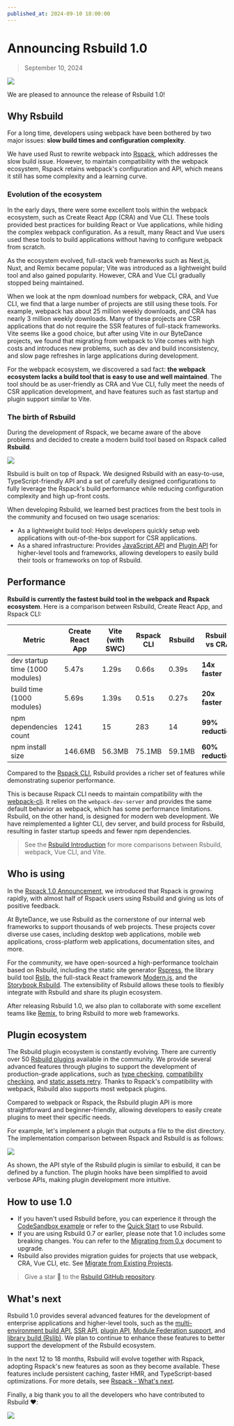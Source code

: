```yaml
---
published_at: 2024-09-10 18:00:00
---
```


# Announcing Rsbuild 1.0

> September 10, 2024

![](https://assets.rspack.dev/rsbuild/assets/rsbuild-1-0-banner.png)

We are pleased to announce the release of Rsbuild 1.0!

## Why Rsbuild

For a long time, developers using webpack have been bothered by two major issues: **slow build times and configuration complexity**.

We have used Rust to rewrite webpack into [Rspack](https://github.com/web-infra-dev/rspack), which addresses the slow build issue. However, to maintain compatibility with the webpack ecosystem, Rspack retains webpack's configuration and API, which means it still has some complexity and a learning curve.

### Evolution of the ecosystem

In the early days, there were some excellent tools within the webpack ecosystem, such as Create React App (CRA) and Vue CLI. These tools provided best practices for building React or Vue applications, while hiding the complex webpack configuration. As a result, many React and Vue users used these tools to build applications without having to configure webpack from scratch.

As the ecosystem evolved, full-stack web frameworks such as Next.js, Nuxt, and Remix became popular; Vite was introduced as a lightweight build tool and also gained popularity. However, CRA and Vue CLI gradually stopped being maintained.

When we look at the npm download numbers for webpack, CRA, and Vue CLI, we find that a large number of projects are still using these tools. For example, webpack has about 25 million weekly downloads, and CRA has nearly 3 million weekly downloads. Many of these projects are CSR applications that do not require the SSR features of full-stack frameworks. Vite seems like a good choice, but after using Vite in our ByteDance projects, we found that migrating from webpack to Vite comes with high costs and introduces new problems, such as dev and build inconsistency, and slow page refreshes in large applications during development.

For the webpack ecosystem, we discovered a sad fact: **the webpack ecosystem lacks a build tool that is easy to use and well maintained**. The tool should be as user-friendly as CRA and Vue CLI, fully meet the needs of CSR application development, and have features such as fast startup and plugin support similar to Vite.

### The birth of Rsbuild

During the development of Rspack, we became aware of the above problems and decided to create a modern build tool based on Rspack called **Rsbuild**.

![](https://assets.rspack.dev/rsbuild/assets/rsbuild-1-0-build-tools.png)

Rsbuild is built on top of Rspack. We designed Rsbuild with an easy-to-use, TypeScript-friendly API and a set of carefully designed configurations to fully leverage the Rspack's build performance while reducing configuration complexity and high up-front costs.

When developing Rsbuild, we learned best practices from the best tools in the community and focused on two usage scenarios:

- As a lightweight build tool: Helps developers quickly setup web applications with out-of-the-box support for CSR applications.
- As a shared infrastructure: Provides [JavaScript API](https://rsbuild.dev/api/start/) and [Plugin API](https://rsbuild.dev/plugins/dev/) for higher-level tools and frameworks, allowing developers to easily build their tools or frameworks on top of Rsbuild.

## Performance

**Rsbuild is currently the fastest build tool in the webpack and Rspack ecosystem**. Here is a comparison between Rsbuild, Create React App, and Rspack CLI:

| Metric                          | Create React App | Vite (with SWC) | Rspack CLI | Rsbuild | Rsbuild vs CRA    |
| ------------------------------- | ---------------- | --------------- | ---------- | ------- | ----------------- |
| dev startup time (1000 modules) | 5.47s            | 1.29s           | 0.66s      | 0.39s   | **14x faster**    |
| build time (1000 modules)       | 5.69s            | 1.39s           | 0.51s      | 0.27s   | **20x faster**    |
| npm dependencies count          | 1241             | 15              | 283        | 14      | **99% reduction** |
| npm install size                | 146.6MB          | 56.3MB          | 75.1MB     | 59.1MB  | **60% reduction** |

Compared to the [Rspack CLI](https://www.npmjs.com/package/@rspack/cli), Rsbuild provides a richer set of features while demonstrating superior performance.

This is because Rspack CLI needs to maintain compatibility with the [webpack-cli](https://www.npmjs.com/package/webpack-cli). It relies on the `webpack-dev-server` and provides the same default behavior as webpack, which has some performance limitations. Rsbuild, on the other hand, is designed for modern web development. We have reimplemented a lighter CLI, dev server, and build process for Rsbuild, resulting in faster startup speeds and fewer npm dependencies.

> See the [Rsbuild Introduction](https://rsbuild.dev/guide/start/index) for more comparisons between Rsbuild, webpack, Vue CLI, and Vite.

## Who is using

In the [Rspack 1.0 Announcement](https://rspack.dev/blog/announcing-1-0), we introduced that Rspack is growing rapidly, with almost half of Rspack users using Rsbuild and giving us lots of positive feedback.

At ByteDance, we use Rsbuild as the cornerstone of our internal web frameworks to support thousands of web projects. These projects cover diverse use cases, including desktop web applications, mobile web applications, cross-platform web applications, documentation sites, and more.

For the community, we have open-sourced a high-performance toolchain based on Rsbuild, including the static site generator [Rspress](https://github.com/web-infra-dev/rspress), the library build tool [Rslib](https://github.com/web-infra-dev/rslib), the full-stack React framework [Modern.js](https://github.com/web-infra-dev/modern.js), and the [Storybook Rsbuild](https://github.com/rspack-contrib/storybook-rsbuild). The extensibility of Rsbuild allows these tools to flexibly integrate with Rsbuild and share its plugin ecosystem.

After releasing Rsbuild 1.0, we also plan to collaborate with some excellent teams like [Remix](https://github.com/remix-run/remix), to bring Rsbuild to more web frameworks.

## Plugin ecosystem

The Rsbuild plugin ecosystem is constantly evolving. There are currently over 50 [Rsbuild plugins](https://github.com/web-infra-dev/awesome-rspack?tab=readme-ov-file#rsbuild-plugins) available in the community. We provide several advanced features through plugins to support the development of production-grade applications, such as [type checking](https://github.com/rspack-contrib/rsbuild-plugin-type-check), [compatibility checking](https://github.com/rspack-contrib/rsbuild-plugin-check-syntax), and [static assets retry](https://rsbuild.dev/plugins/list/plugin-assets-retry). Thanks to Rspack's compatibility with webpack, Rsbuild also supports most webpack plugins.

Compared to webpack or Rspack, the Rsbuild plugin API is more straightforward and beginner-friendly, allowing developers to easily create plugins to meet their specific needs.

For example, let's implement a plugin that outputs a file to the dist directory. The implementation comparison between Rspack and Rsbuild is as follows:

![](https://assets.rspack.dev/rsbuild/assets/rsbuild-1-0-plugin-compare.png)

As shown, the API style of the Rsbuild plugin is similar to esbuild, it can be defined by a function. The plugin hooks have been simplified to avoid verbose APIs, making plugin development more intuitive.

## How to use 1.0

- If you haven't used Rsbuild before, you can experience it through the [CodeSandbox example](https://codesandbox.io/p/github/rspack-contrib/rsbuild-codesandbox-example) or refer to the [Quick Start](https://rsbuild.dev/guide/start/quick-start) to use Rsbuild.
- If you are using Rsbuild 0.7 or earlier, please note that 1.0 includes some breaking changes. You can refer to the [Migrating from 0.x](https://rsbuild.dev/guide/migration/rsbuild-0-x) document to upgrade.
- Rsbuild also provides migration guides for projects that use webpack, CRA, Vue CLI, etc. See [Migrate from Existing Projects](https://rsbuild.dev/guide/start/quick-start#migrate-from-existing-projects).

> Give a star 🌟 to the [Rsbuild GitHub repository](https://github.com/web-infra-dev/rsbuild).

## What's next

Rsbuild 1.0 provides several advanced features for the development of enterprise applications and higher-level tools, such as the [multi-environment build API](https://rsbuild.dev/guide/advanced/environments), [SSR API](https://rsbuild.dev/guide/advanced/ssr), [plugin API](https://rsbuild.dev/plugins/dev/), [Module Federation support](https://rsbuild.dev/guide/advanced/module-federation), and [library build (Rslib)](https://github.com/web-infra-dev/rslib). We plan to continue to enhance these features to better support the development of the Rsbuild ecosystem.

In the next 12 to 18 months, Rsbuild will evolve together with Rspack, adopting Rspack's new features as soon as they become available. These features include persistent caching, faster HMR, and TypeScript-based optimizations. For more details, see [Rspack - What's next](https://rspack.dev/blog/announcing-1-0#whats-next).

Finally, a big thank you to all the developers who have contributed to Rsbuild ❤️:

![](https://assets.rspack.dev/rsbuild/assets/rsbuild-1-0-contributors.png)
